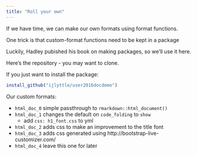 ```yaml
---
title: "Roll your own"
---
```


If we have time, we can make our own formats using format functions.

One trick is that custom-format functions need to be kept in a package

Luckily, Hadley pubished his book on making packages, so we'll use it here.

Here's the repository - you may want to clone.

If you just want to install the package:

```r
install_github("ijlyttle/user2016docdemo")
```

Our custom formats:

* `html_doc_0` simple passthrough to `rmarkdown::html_document()`
* `html_doc_1` changes the default on `code_folding` to `show`
  - add `css: h1_font.css` to yml
* `html_doc_2` adds css to make an improvement to the title font
* `html_doc_3` adds css generated using http://bootstrap-live-customizer.com/
* `html_doc_4` leave this one for later

